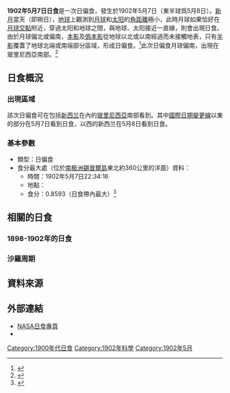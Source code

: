 {{Infobox Solar eclipse
| Year        = 1902
| Month       = 5
| Day         = 7
| Type        = 日偏食
| Image       = SE1902May07P.png
| Image size  = 200px
| Image intro = 1902年5月7日日偏食路徑圖
  <!--   日食資料   -->
| Gamma       = -1.0831
| Mag         = 0.8593
| Saros       = 146
| Saros total = 76
| Saros seq   = 21
  <!--     食甚     -->
| Duration    = 
| Location    = [[南极洲|南极洲]][[錫普爾島|錫普爾島]]東北約360公里的[[南冰洋|南冰洋]]
| Coords      = {{coord|70.0|S|125.1|W}}
| Width       = 
  <!--   開始時間   -->
| Partial     = 
| Start type  = 
| Centre      = 
| Greatest    = 22:34:16
  <!--     倒數     -->
| hour        = 22
| minute      = 34
| second      = 16
| Duration_s  = 
}}
'''1902年5月7日日食'''是一次日偏食，發生於1902年5月7日（東半球爲5月8日）。[[新月|新月]]當天（即朔日），[[地球|地球]]上觀測到[[月球|月球]]和[[太阳|太阳]]的[[角距離|角距離]]極小，此時月球如果恰好在[[月球交點|月球交點]]附近，穿過太阳和地球之間，與地球、太阳接近一直線，則會出現日食。由於月球偏北或偏南，[[本影|本影]]及[[僞本影|僞本影]]從地球以北或以南經過而未接觸地表，只有[[半影|半影]]覆蓋了地球北端或南端部分區域，形成日偏食。<ref name="astron">{{cite web|author=樊忠玉|title=日（月）食|url=http://www.astron.ac.cn/bencandy-51-1630-1.htm|publisher=中国天文科普网|accessdate=2016-04-05|archive-date=2014-09-17|archive-url=https://web.archive.org/web/20140917080048/http://www.astron.ac.cn/bencandy-51-1630-1.htm|dead-url=no}}</ref>此次日偏食月球偏南，出現在玻里尼西亞南部。<ref name="NASAGIF">{{cite web|author=Fred Espenak|title=Paritial Solar Eclipse of 1902 May 07|url=http://eclipse.gsfc.nasa.gov/SEplot/SEplot1901/SE1902May07P.GIF|publisher=NASA Eclipse Web Site|accessdate=2016-04-05|archive-date=2020-10-21|archive-url=https://web.archive.org/web/20201021023846/https://eclipse.gsfc.nasa.gov/SEplot/SEplot1901/SE1902May07P.GIF|dead-url=no}}{{en}}</ref>

== 日食概況 ==
=== 出現區域 ===
該次日偏食可在包括[[新西兰|新西兰]]在內的[[玻里尼西亞|玻里尼西亞]]南部看到。其中[[國際日期變更線|國際日期變更線]]以東的部分在5月7日看到日食，以西的新西兰在5月8日看到日食。

=== 基本參數 ===
{{NoteUTC}}
* 類型：日偏食
* 食分最大處（位於[[南极洲|南极洲]][[錫普爾島|錫普爾島]]東北約360公里的洋面）資料：
** 時間：1902年5月7日22:34:16
** 地點：{{coord|70.0|S|125.1|W}}
** 食分：0.8593（日食帶內最大）<ref name="Besselian">{{cite web|author=Fred Espenak|title=Besselian Elements - Paritial Solar Eclipse of 1902 May 07|url=http://eclipse.gsfc.nasa.gov/SEsearch/SEdata.php?Ecl=19020507|publisher=NASA Eclipse Web Site|accessdate=2016-04-05|archive-date=2020-10-21|archive-url=https://web.archive.org/web/20201021164714/https://eclipse.gsfc.nasa.gov/SEsearch/SEdata.php?Ecl=19020507|dead-url=no}}{{en}}</ref>

== 相關的日食 ==
=== 1898-1902年的日食 ===
{{Solar eclipse set 1898-1902}}

=== 沙羅周期 ===
{{Solar Saros series 146}}

== 資料來源 ==
{{reflist}}

== 外部連結 ==
{{日食主題}}
* [http://eclipse.gsfc.nasa.gov/solar.html NASA日食專頁]{{Wayback|url=http://eclipse.gsfc.nasa.gov/solar.html |date=20190108200537 }}{{en}}
* {{Partial solar eclipse NASA reference|1901/SE1902May07P|19020507}}

{{Solar eclipses
|nature=日偏食
|previous=[[1902年4月8日日食|1902年4月8日日食]]
|natureprevious=日偏食
|next=[[1902年10月31日日食|1902年10月31日日食]]
|naturenext=日偏食
|previoussamenature=[[1902年4月8日日食|1902年4月8日日食]]
|nextsamenature=[[1902年10月31日日食|1902年10月31日日食]]
}}

{{日食}}

[[Category:1900年代日食|Category:1900年代日食]]
[[Category:1902年科學|Category:1902年科學]]
[[Category:1902年5月|Category:1902年5月]]